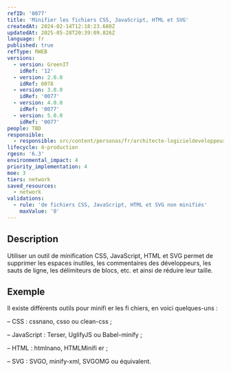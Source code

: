 ```yaml
---
refID: '0077'
title: 'Minifier les fichiers CSS, JavaScript, HTML et SVG'
createdAt: 2024-02-14T12:18:23.680Z
updatedAt: 2025-05-28T20:39:09.826Z
language: fr
published: true
refType: RWEB
versions:
  - version: GreenIT
    idRef: '12'
  - version: 2.0.0
    idRef: 0078
  - version: 3.0.0
    idRef: '0077'
  - version: 4.0.0
    idRef: '0077'
  - version: 5.0.0
    idRef: '0077'
people: TBD
responsible:
  - responsible: src/content/personas/fr/architecte-logicieldeveloppeur.mdx
lifecycle: 4-production
rgesn: '6.3'
environmental_impact: 4
priority_implementation: 4
moe: 3
tiers: network
saved_resources:
  - network
validations:
  - rule: 'de fichiers CSS, JavaScript, HTML et SVG non minifiés'
    maxValue: '0'
---
```


## Description

Utiliser un outil de minification CSS, JavaScript, HTML et SVG permet de supprimer les espaces inutiles, les commentaires des développeurs, les sauts de ligne, les délimiteurs de blocs, etc. et ainsi de réduire leur taille.

## Exemple

Il existe différents outils pour minifi er les fi chiers, en voici quelques-uns :

– CSS : cssnano, csso ou clean-css ;

– JavaScript : Terser, UglifyJS ou Babel-minify ;

– HTML : htmlnano, HTMLMinifi er ;

– SVG : SVGO, minify-xml, SVGOMG ou équivalent.
